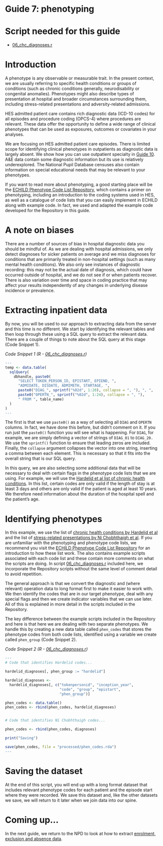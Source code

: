 # Guide 7: phenotyping {.unnumbered}

# Script needed for this guide

* [06_chc_diagnoses.r](scripts/06_chc_diagnoses.r)

# Introduction

A phenotype is any observable or measurable trait. In the present context, we are usually referring to specific health conditions or groups of conditions (such as chronic conditions generally, neurodisability or congenital anomalies). Phenotypes might also describe types of presentation at hospital and broader circumstances surrounding them, including stress-related presentations and adversity-related admissions.

HES admitted patient care contains rich diagnostic data (ICD-10 codes) for all episodes and procedure coding (OPCS-4) where procedures are relevant. These data offer the opportunity to define a wide range of clinical phenotypes that can be used as exposures, outcomes or covariates in your analyses.

We are focusing on HES admitted patient care episodes. There is limited scope for identifying clinical phenotypes in outpatients as diagnostic data is largely absent. We show how you can use outpatient specialty in [Guide 10](guide10_opa.qmd). A&E data contain some diagnostic information but its use is relatively underexplored. The National Pupil Database censuses also contain information on special educational needs that may be relevant to your phenotypes.

If you want to read more about phenotyping, a good starting place will be the [ECHILD Phenotype Code List Repository](https://code.echild.ac.uk){target="_blank"}, which contains a primer on phenotyping, including an introduction to the coding systems used in HES, as well as a catalogue of code lists that you can easily implement in ECHILD along with example code. In fact, we used and adapted the example code developed for the Repository in this guide.

# A note on biases

There are a number of sources of bias in hospital diagnostic data you should be mindful of.  As we are dealing with hospital admissions, we only detect diagnoses for sicker patients on average and we miss diagnoses for conditions that are primarily treated in non-hospital settings (such as many mental health conditions). We also only see instances of diagnostic recording: this may not be the actual date of diagnosis, which could have occurred outside of hospital, and we do not see if or when patients recover. There is also variation over time and space in coding practice that may affect your results independently of any changes in underlying disease incidence or prevalence.

# Extracting inpatient data

By now, you will be used to our approach to extracting data from the server and this time is no different. We start by identifying the relevant tables and then loop through these using a SQL query to extract the relevant data. There are a couple of things to note about the SQL query at this stage (Code Snippet 1).

*Code Snippet 1 (R - [06_chc_diagnoses.r](scripts/06_chc_diagnoses.r))*
``` r
---
temp <- data.table(
  sqlQuery(
    dbhandle, paste0(
      "SELECT TOKEN_PERSON_ID, EPISTART, EPIEND, ",
      "ADMIDATE, DISDATE, ADMIMETH, STARTAGE, ", 
      paste0("DIAG_", sprintf("%02d", 1:20), collapse = ", "), ", ",
      paste0("OPERTN_", sprintf("%02d", 1:24), collapse = ", "),
      " FROM ", table_name)
  )
)
---
```

The first is that we use `paste0()` as a way of selecting all `DIAG` and `OPERTN` columns. In fact, we have done this before, but didn’t comment on it. If you run just the `paste0()` function you will see what is happening. For `DIAG`, for example, we are simply defining a vector of strings of `DIAG_01` to `DIAG_20.` We use the `sprintf()` function to ensure that leading zeros are included. Finally, the `collapse` argument collapses the vector into one string, inserting a comma between each element. This is necessary so that it fits into the overall string that is our SQL query.

In this query, we are also selecting some additional data that will be necessary to deal with certain flags in the phenotype code lists that we are using. For example, we will use the [Hardelid et al list of chronic health conditions](https://code.echild.ac.uk/chc_hardelid_v1){target="_blank"}. In this list, certain codes are only valid if the length of stay is at least 3 days and others are only valid if the patient is aged at least 10 years. We therefore need information about the duration of the hospital spell and the patient’s age.

# Identifying phenotypes

In this example, we use the list of [chronic health conditions by Hardelid et al](https://code.echild.ac.uk/chc_hardelid_v1){target="_blank"} and the list of [stress-related presentations by Ní Chobhthaigh et al](https://code.echild.ac.uk/srp_nichobhthaigh_v2){target="_blank"}. If you are unfamiliar with the phenotyping and phenotype code lists, we recommend you visit the [ECHILD Phenotype Code List Repository](https://code.echild.ac.uk/){target="_blank"} for an introduction to how these list work. The also contains example scripts associated with each code list and these contain more comments on what the scripts are doing.  In script [06_chc_diagnoses.r](scripts/06_chc_diagnoses.r) included here, we incorporate the Repository scripts without the same level of comment detail to avoid repetition.

The general approach is that we convert the diagnostic and (where relevant) operation data to long format first to make it easier to work with. We then identify the codes that are in our target phenotype, deal with any special flags and then we create indicator variables that we can use later. All of this is explained in more detail in the scripts included in the Repository.

The key difference between the example scripts included in the Repository and here is that here we are dealing with two separate phenotypes. We handle this by creating a new data table called `phen_codes` that stores the phenotype codes from both code lists, identified using a variable we create called `phen_group` (Code Snippet 2). 

*Code Snippet 2 (R - [06_chc_diagnoses.r](scripts/06_chc_diagnoses.r))*
``` r
---
# Code that identifies Hardelid codes...

hardelid_diagnoses[, phen_group := "hardelid"]

hardelid_diagnoses <-
  hardelid_diagnoses[, c("tokenpersonid", "inception_year",
                         "code", "group", "epistart",
                         "phen_group")]

phen_codes <- data.table()
phen_codes <- rbind(phen_codes, hardelid_diagnoses)


# Code that identifies Ní Chobhthaigh codes...

phen_codes <- rbind(phen_codes, diagnoses)

print("Saving")

save(phen_codes, file = "processed/phen_codes.rda")
---
```

# Saving the dataset

At the end of this script, you will end up with a long format dataset that includes relevant phenotype codes for each patient and the episode start where they were recorded. We save this dataset and, like the other datasets we save, we will return to it later when we join data into our spine.

# Coming up...

In the next guide, we return to the NPD to look at how to extract [enrolment, exclusion and absence data](guide08_enr_abs_excl.qmd).

